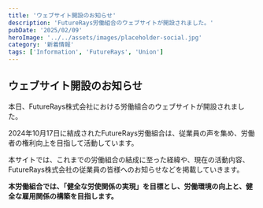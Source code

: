 ```yaml
---
title: 'ウェブサイト開設のお知らせ'
description: 'FutureRays労働組合のウェブサイトが開設されました。'
pubDate: '2025/02/09'
heroImage: '../../assets/images/placeholder-social.jpg'
category: '新着情報'
tags: ['Information', 'FutureRays', 'Union']
---
```


## ウェブサイト開設のお知らせ

本日、FutureRays株式会社における労働組合のウェブサイトが開設されました。

2024年10月17日に結成されたFutureRays労働組合は、従業員の声を集め、労働者の権利向上を目指して活動しています。

本サイトでは、これまでの労働組合の結成に至った経緯や、現在の活動内容、FutureRays株式会社の従業員の皆様へのお知らせなどを掲載していきます。

**本労働組合では、「健全な労使関係の実現」を目標とし、労働環境の向上と、健全な雇用関係の構築を目指します。**
